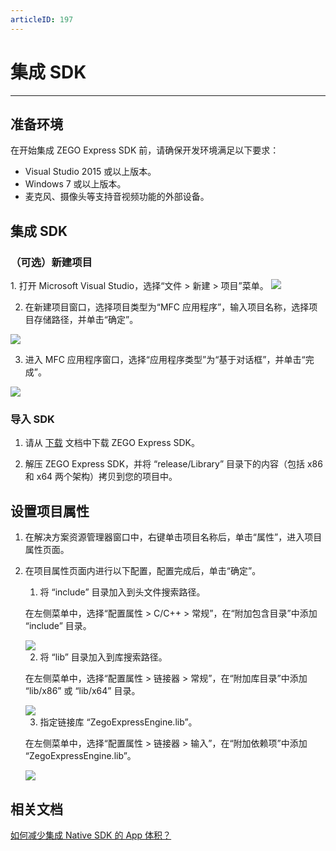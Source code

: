 ```yaml
---
articleID: 197
---
```

# 集成 SDK

- - -

## 准备环境

在开始集成 ZEGO Express SDK 前，请确保开发环境满足以下要求：

- Visual Studio 2015 或以上版本。
- Windows 7 或以上版本。
- 麦克风、摄像头等支持音视频功能的外部设备。

##  集成 SDK

### （可选）新建项目

<Accordion title="此步骤以如何创建新项目为例，如果是集成到已有项目，可忽略此步。" defaultOpen="false">
1. 打开 Microsoft Visual Studio，选择“文件 > 新建 > 项目”菜单。
<Frame width="512" height="auto" caption=""><img src="https://storage.zego.im/sdk-doc/Pics/Windows/ZegoExpressEngine/Common/add_project_1.png" /></Frame>

2. 在新建项目窗口，选择项目类型为“MFC 应用程序”，输入项目名称，选择项目存储路径，并单击“确定”。
<Frame width="512" height="auto" caption=""><img src="https://storage.zego.im/sdk-doc/Pics/Windows/ZegoExpressEngine/Common/add_project_2.png" /></Frame>

3. 进入 MFC 应用程序窗口，选择“应用程序类型”为“基于对话框”，并单击“完成”。
<Frame width="512" height="auto" caption=""><img src="https://storage.zego.im/sdk-doc/Pics/Windows/ZegoExpressEngine/Common/add_project_3.png" /></Frame>
</Accordion>

###  导入 SDK

1. 请从 [下载](/real-time-video-windows-cpp/download) 文档中下载 ZEGO Express SDK。

2. 解压 ZEGO Express SDK，并将 “release/Library” 目录下的内容（包括 x86 和 x64 两个架构）拷贝到您的项目中。

## 设置项目属性

1. 在解决方案资源管理器窗口中，右键单击项目名称后，单击“属性”，进入项目属性页面。

2. 在项目属性页面内进行以下配置，配置完成后，单击“确定”。

    1. 将 “include” 目录加入到头文件搜索路径。
    
    在左侧菜单中，选择“配置属性 > C/C++ > 常规”，在“附加包含目录”中添加 “include” 目录。
    
    <Frame width="512" height="auto" caption=""><img src="https://storage.zego.im/sdk-doc/Pics/Windows/ZegoExpressEngine/Common/project_property_1.png" /></Frame>

    2. 将 “lib” 目录加入到库搜索路径。
    
    在左侧菜单中，选择“配置属性 > 链接器 > 常规”，在“附加库目录”中添加 “lib/x86” 或 “lib/x64” 目录。
    <Frame width="512" height="auto" caption=""><img src="https://storage.zego.im/sdk-doc/Pics/Windows/ZegoExpressEngine/Common/project_property_2.png" /></Frame>

    3. 指定链接库 “ZegoExpressEngine.lib”。
    
    在左侧菜单中，选择“配置属性 > 链接器 > 输入”，在“附加依赖项”中添加 “ZegoExpressEngine.lib”。

    <Frame width="512" height="auto" caption=""><img src="https://storage.zego.im/sdk-doc/Pics/Windows/ZegoExpressEngine/Common/project_property_3.png" /></Frame>

## 相关文档

[如何减少集成 Native SDK 的 App 体积？](https://doc-zh.zego.im/faq/express_reduce_app_size)
